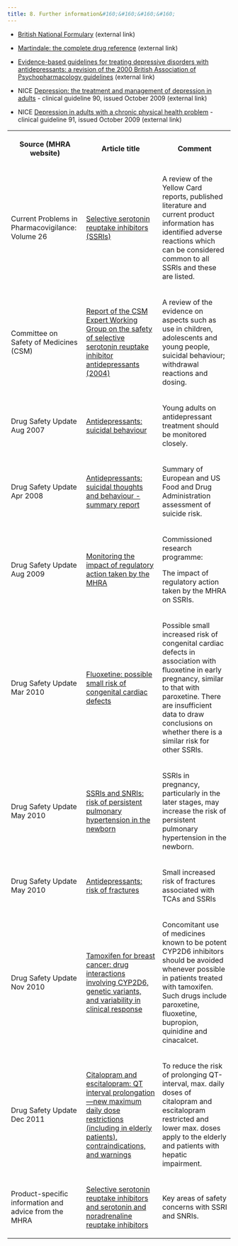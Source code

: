 ```yaml
---
title: 8. Further information&#160;&#160;&#160;&#160;
---
```



* [British National Formulary](http://bnf.org/bnf/index.htm) (external link)  
  

* [Martindale: the complete drug reference](http://www.medicinescomplete.com/mc/martindale/current/) (external link)  
  

* [Evidence-based guidelines for treating depressive disorders with antidepressants: a revision of the 2000 British Association of Psychopharmacology guidelines](http://www.bap.org.uk/pdfs/antidepressants.pdf) (external link)  
  

* NICE [Depression: the treatment and management of depression in adults](http://www.google.co.uk/url?sa=t&source=web&cd=1&ved=0CBoQFjAA&url=http%3A%2F%2Fwww.nice.org.uk%2Fnicemedia%2Fpdf%2FCG90NICEguideline.pdf&rct=j&q=nice%20clinical%20guideline%2090&ei=Q1ocTq6EOtS1hAewne3kBw&usg=AFQjCNG1R1ut0uf1Bsfya_kMwQxGKGOpQA) - clinical guideline 90, issued October 2009 (external link)  
  

* NICE [Depression in adults with a chronic physical health problem](http://www.nice.org.uk/nicemedia/live/12327/45913/45913.pdf) - clinical guideline 91, issued October 2009 (external link)


<table>
 <tr>
  <th>
   <p>
    Source (MHRA website)
   </p>
  </th>
  <th>
   <p>
    Article title
   </p>
  </th>
  <th>
   <p>
    Comment
   </p>
  </th>
 </tr>
 <tr>
  <td>
   <p>
    Current Problems in Pharmacovigilance: Volume 26
   </p>
  </td>
  <td>
   <p>
    <a href="ssLINK/CON007459">
     Selective serotonin reuptake inhibitors (SSRIs)
    </a>
   </p>
  </td>
  <td>
   <p>
    A review of the Yellow Card reports, published literature and current product information has identified adverse reactions which can be considered common to all SSRIs and these are listed.
   </p>
  </td>
 </tr>
 <tr>
  <td>
   <p>
    Committee on Safety of Medicines (CSM)
   </p>
  </td>
  <td>
   <p>
    <a href="ssLINK/CON1004259">
     Report of the CSM Expert Working Group on the safety of selective serotonin reuptake inhibitor antidepressants (2004)
    </a>
   </p>
  </td>
  <td>
   <p>
    A review of the evidence on aspects such as use in children, adolescents and young people, suicidal behaviour; withdrawal reactions and dosing.
   </p>
  </td>
 </tr>
 <tr>
  <td>
   <p>
    Drug Safety Update Aug 2007
   </p>
  </td>
  <td>
   <p>
    <a href="ssLINK/CON079102">
     Antidepressants: suicidal behaviour
    </a>
   </p>
  </td>
  <td>
   <p>
    Young adults on antidepressant treatment should be monitored closely.
   </p>
  </td>
 </tr>
 <tr>
  <td>
   <p>
    Drug Safety Update Apr 2008
   </p>
  </td>
  <td>
   <p>
    <a href="ssLINK/CON085185">
     Antidepressants: suicidal thoughts and behaviour - summary report
    </a>
   </p>
  </td>
  <td>
   <p>
    Summary of European and US Food and Drug Administration assessment of suicide risk.
   </p>
  </td>
 </tr>
 <tr>
  <td>
   <p>
    Drug Safety Update Aug 2009
   </p>
  </td>
  <td>
   <p>
    <a href="ssLINK/CON087951">
     Monitoring the impact of regulatory action taken by the MHRA
    </a>
   </p>
  </td>
  <td>
   <p>
    Commissioned research programme:
   </p>
   <p>
    The impact of regulatory action taken by the MHRA on SSRIs.
   </p>
  </td>
 </tr>
 <tr>
  <td>
   <p>
    Drug Safety Update Mar 2010
   </p>
  </td>
  <td>
   <p>
    <a href="ssLINK/CON091089">
     Fluoxetine: possible small risk of congenital cardiac defects
    </a>
   </p>
  </td>
  <td>
   <p>
    Possible small increased risk of congenital cardiac defects in association with fluoxetine in early pregnancy, similar to that with paroxetine. There are insufficient data to draw conclusions on whether there is a similar risk for other SSRIs.
   </p>
  </td>
 </tr>
 <tr>
  <td>
   <p>
    Drug Safety Update May 2010
   </p>
  </td>
  <td>
   <p>
    <a href="ssLINK/CON085130">
     SSRIs and SNRIs: risk of persistent pulmonary hypertension in the newborn
    </a>
   </p>
  </td>
  <td>
   <p>
    SSRIs in pregnancy, particularly in the later stages, may increase the risk of persistent pulmonary hypertension in the newborn.
   </p>
  </td>
 </tr>
 <tr>
  <td>
   <p>
    Drug Safety Update May 2010
   </p>
  </td>
  <td>
   <p>
    <a href="ssLINK/CON085136">
     Antidepressants: risk of fractures
    </a>
   </p>
  </td>
  <td>
   <p>
    Small increased risk of fractures associated with TCAs and SSRIs
   </p>
  </td>
 </tr>
 <tr>
  <td>
   <p>
    Drug Safety Update Nov 2010
   </p>
  </td>
  <td>
   <p>
    <a href="ssLINK/CON099863">
     Tamoxifen for breast cancer: drug interactions involving CYP2D6, genetic variants, and variability in clinical response
    </a>
   </p>
  </td>
  <td>
   <p>
    Concomitant use of medicines known to be potent CYP2D6 inhibitors should be avoided whenever possible in patients treated with tamoxifen. Such drugs include paroxetine, fluoxetine, bupropion, quinidine and cinacalcet.
   </p>
  </td>
 </tr>
 <tr>
  <td>
   <p>
    Drug Safety Update Dec 2011
   </p>
  </td>
  <td>
   <p>
    <a href="ssLINK/CON137769">
     Citalopram and escitalopram: QT interval prolongation—new maximum daily dose restrictions (including in elderly patients), contraindications, and warnings
    </a>
   </p>
  </td>
  <td>
   <p>
    To reduce the risk of prolonging QT-interval, max. daily doses of citalopram and escitalopram restricted and lower max. doses apply to the elderly and patients with hepatic impairment.
   </p>
  </td>
 </tr>
 <tr>
  <td>
   <p>
    Product-specific information and advice from the MHRA
   </p>
  </td>
  <td>
   <p>
    <a href="/Safetyinformation/Generalsafetyinformationandadvice/Product-specificinformationandadvice/Product-specificinformationandadvice–M–T/Selectiveserotoninre-uptakeinhibitors/Informationforhealthcareprofessionals/index.htm">
     Selective serotonin reuptake inhibitors and serotonin and noradrenaline reuptake inhibitors
    </a>
   </p>
  </td>
  <td>
   <p>
    Key areas of safety concerns with SSRI and SNRIs.
   </p>
  </td>
 </tr>
</table>


